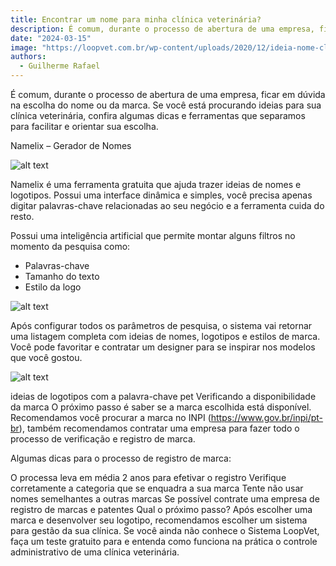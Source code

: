 ---
title: Encontrar um nome para minha clínica veterinária?
description: É comum, durante o processo de abertura de uma empresa, ficar em dúvida na escolha do nome ou da marca.
date: "2024-03-15"
image: "https://loopvet.com.br/wp-content/uploads/2020/12/ideia-nome-clinica-vet.png"
authors:
  - Guilherme Rafael
---

É comum, durante o processo de abertura de uma empresa, ficar em dúvida na escolha do nome ou da marca. Se você está procurando ideias para sua clínica veterinária, confira algumas dicas e ferramentas que separamos para facilitar e orientar sua escolha.

Namelix – Gerador de Nomes

![alt text](https://loopvet.com.br/wp-content/uploads/2020/12/namelix.png)

Namelix é uma ferramenta gratuita que ajuda trazer ideias de nomes e logotipos. Possui uma interface dinâmica e simples, você precisa apenas digitar palavras-chave relacionadas ao seu negócio e a ferramenta cuida do resto.

Possui uma inteligência artificial que permite montar alguns filtros no momento da pesquisa como:

- Palavras-chave
- Tamanho do texto
- Estilo da logo

![alt text](https://loopvet.com.br/wp-content/uploads/2020/12/namelix-estilo.png)

Após configurar todos os parâmetros de pesquisa, o sistema vai retornar uma listagem completa com ideias de nomes, logotipos e estilos de marca. Você pode favoritar e contratar um designer para se inspirar nos modelos que você gostou.

![alt text](https://loopvet.com.br/wp-content/uploads/2020/12/namelix-pet.png)

ideias de logotipos com a palavra-chave pet
Verificando a disponibilidade da marca
O próximo passo é saber se a marca escolhida está disponível. Recomendamos você procurar a marca no INPI (https://www.gov.br/inpi/pt-br), também recomendamos contratar uma empresa para fazer todo o processo de verificação e registro de marca.

Algumas dicas para o processo de registro de marca:

O processa leva em média 2 anos para efetivar o registro
Verifique corretamente a categoria que se enquadra a sua marca
Tente não usar nomes semelhantes a outras marcas
Se possível contrate uma empresa de registro de marcas e patentes
Qual o próximo passo?
Após escolher uma marca e desenvolver seu logotipo, recomendamos escolher um sistema para gestão da sua clínica. Se você ainda não conhece o Sistema LoopVet, faça um teste gratuito para e entenda como funciona na prática o controle administrativo de uma clínica veterinária.
